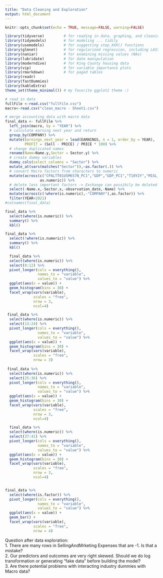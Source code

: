 ```yaml
---
title: "Data Cleaning and Exploration"
output: html_document
---
```

```r
knitr::opts_chunk$set(echo = TRUE, message=FALSE, warning=FALSE)
```

```r
library(tidyverse)         # for reading in data, graphing, and cleaning
library(tidymodels)        # for modeling ... tidily
library(usemodels)         # for suggesting step_XXX() functions
library(glmnet)            # for regularized regression, including LASSO
library(naniar)            # for examining missing values (NAs)
library(lubridate)         # for date manipulation
library(moderndive)        # for King County housing data
library(vip)               # for variable importance plots
library(rmarkdown)         # for paged tables
library(readr)
library(fastDummies)
library(kableExtra)
theme_set(theme_minimal()) # my favorite ggplot2 theme :)
```


```r
# read in data
fullFile <-read.csv("fullFile.csv")
macro<-read.csv("clean_macro - Sheet1.csv")
```

```r
# merge accounting data with macro data
final_data <- fullFile %>% 
  left_join(macro, by = "YEAR") %>% 
  # calculate earning next year and return
  group_by(COMPANY) %>% 
  mutate(Earnings_next_year = lead(EARNINGS, n = 1, order_by = YEAR),
         PROFIT = (Sell - PRICE) / PRICE * 100) %>% 
  # change duplicated names
  rename(Name=Name.y,Sector = Sector.y) %>% 
  # create dummy variables
  dummy_cols(select_columns = "Sector") %>% 
  mutate_at(vars(matches("Sector")),~as.factor(.)) %>% 
  # convert Macro factors from characters to numeric
  mutate(across(c("CPALTT01USM657N_PC1","GDP","GDP_PC1","T10Y2Y","M1SL_PC1","M1SL"),
                as.numeric)) %>% 
  # delete less important factors -> Exchange can possibily be deleted
  select(-Name.x,-Sector.x,-observation_date,-Name) %>% 
  mutate(across(c(!where(is.numeric),-"COMPANY"),as.factor)) %>% 
  filter(YEAR<2021)
#colnames(final_data)  
```

```r
final_data %>% 
  select(where(is.numeric)) %>% 
  summary() %>% 
  kbl()

final_data %>% 
  select(!where(is.numeric)) %>% 
  summary() %>% 
  kbl()
```

```r

  final_data %>% 
  select(where(is.numeric)) %>% 
  select(0:12) %>% 
  pivot_longer(cols = everything(),
               names_to = "variable", 
               values_to = "value") %>% 
  ggplot(aes(x = value)) +
  geom_histogram(bins = 30) +
  facet_wrap(vars(variable), 
             scales = "free",
             nrow = 3,
             ncol=4)

 final_data %>% 
  select(where(is.numeric)) %>% 
  select(13:24) %>% 
  pivot_longer(cols = everything(),
               names_to = "variable", 
               values_to = "value") %>% 
  ggplot(aes(x = value)) +
  geom_histogram(bins = 30) +
  facet_wrap(vars(variable), 
             scales = "free",
             nrow = 3)
 
 final_data %>% 
  select(where(is.numeric)) %>% 
  select(25:36) %>% 
  pivot_longer(cols = everything(),
               names_to = "variable", 
               values_to = "value") %>% 
  ggplot(aes(x = value)) +
  geom_histogram(bins = 30) +
  facet_wrap(vars(variable), 
             scales = "free",
             nrow = 3,
             ncol=4)

  final_data %>% 
  select(where(is.numeric)) %>% 
  select(37:41) %>% 
  pivot_longer(cols = everything(),
               names_to = "variable", 
               values_to = "value") %>% 
  ggplot(aes(x = value)) +
  geom_histogram(bins = 30) +
  facet_wrap(vars(variable), 
             scales = "free",
             nrow = 3,
             ncol=4)



```
```r
final_data %>% 
  select(where(is.factor)) %>% 
  pivot_longer(cols = everything(),
               names_to = "variable", 
               values_to = "value") %>% 
  ggplot(aes(x = value)) +
  geom_bar() +
  facet_wrap(vars(variable), 
             scales = "free", 
             nrow = 4)
```

Question after data exploration:   
1. There are many rows in SellingAndMrketing Expenses that are -1. Is that a mistake?   
2. Our predictors and outcomes are very right skewed. Should we do log transformation or generating "fake data" before building the model?   
3. Are there potential problems with interacting industry dummies with Macro data?   